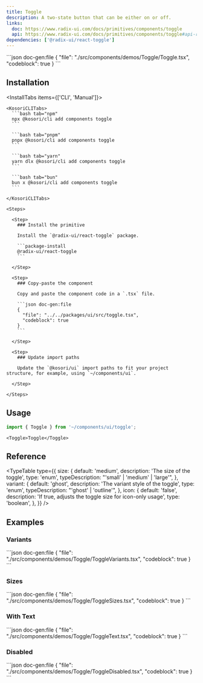 ```yaml
---
title: Toggle
description: A two-state button that can be either on or off.
links:
  doc: https://www.radix-ui.com/docs/primitives/components/toggle
  api: https://www.radix-ui.com/docs/primitives/components/toggle#api-reference
dependencies: ['@radix-ui/react-toggle']
---
```


<ComponentPreview name='toggle'>
```json doc-gen:file
{
  "file": "./src/components/demos/Toggle/Toggle.tsx",
  "codeblock": true
}
```
</ComponentPreview>

## Installation

<InstallTabs items={['CLI', 'Manual']}>

  <Tab value='CLI'>
  
    <KosoriCLITabs>
      ```bash tab="npm"
      npx @kosori/cli add components toggle
      ```

      ```bash tab="pnpm"
      pnpx @kosori/cli add components toggle
      ```

      ```bash tab="yarn"
      yarn dlx @kosori/cli add components toggle
      ```

      ```bash tab="bun"
      bun x @kosori/cli add components toggle
      ```

    </KosoriCLITabs>

  </Tab>

  <Tab value='Manual'>

    <Steps>

      <Step>
        ### Install the primitive

        Install the `@radix-ui/react-toggle` package.

        ```package-install
        @radix-ui/react-toggle
        ```

      </Step>

      <Step>
        ### Copy-paste the component

        Copy and paste the component code in a `.tsx` file.

        ```json doc-gen:file
        {
          "file": "../../packages/ui/src/toggle.tsx",
          "codeblock": true
        }
        ```

      </Step>

      <Step>
        ### Update import paths

        Update the `@kosori/ui` import paths to fit your project structure, for example, using `~/components/ui`.

      </Step>

    </Steps>

  </Tab>

</InstallTabs>

## Usage

```ts
import { Toggle } from '~/components/ui/toggle';
```

```tsx
<Toggle>Toggle</Toggle>
```

## Reference

<TypeTable
  type={{
    size: {
      default: 'medium',
      description: 'The size of the toggle',
      type: 'enum',
      typeDescription: "'small' | 'medium' | 'large'",
    },
    variant: {
      default: 'ghost',
      description: 'The variant style of the toggle',
      type: 'enum',
      typeDescription: "'ghost' | 'outline'",
    },
    icon: {
      default: 'false',
      description: 'If true, adjusts the toggle size for icon-only usage',
      type: 'boolean',
    },
  }}
/>

## Examples

### Variants

<ComponentPreview name='toggle-variants'>
```json doc-gen:file
{
  "file": "./src/components/demos/Toggle/ToggleVariants.tsx",
  "codeblock": true
}
```
</ComponentPreview>

### Sizes

<ComponentPreview name='toggle-sizes'>
```json doc-gen:file
{
  "file": "./src/components/demos/Toggle/ToggleSizes.tsx",
  "codeblock": true
}
```
</ComponentPreview>

### With Text

<ComponentPreview name='toggle-text'>
```json doc-gen:file
{
  "file": "./src/components/demos/Toggle/ToggleText.tsx",
  "codeblock": true
}
```
</ComponentPreview>

### Disabled

<ComponentPreview name='toggle-disabled'>
```json doc-gen:file
{
  "file": "./src/components/demos/Toggle/ToggleDisabled.tsx",
  "codeblock": true
}
```
</ComponentPreview>
